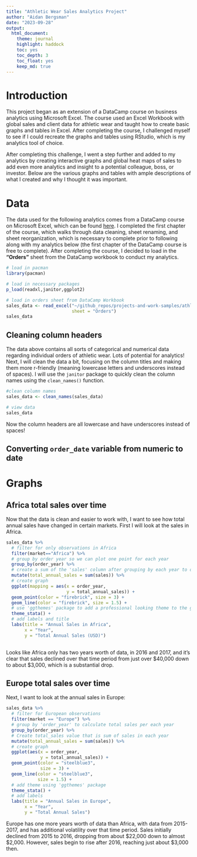 ```yaml
---
title: "Athletic Wear Sales Analytics Project"
author: "Aidan Bergsman"
date: "2023-09-28"
output:
  html_document:
    theme: journal
    highlight: haddock
    toc: yes
    toc_depth: 3
    toc_float: yes
    keep_md: true
---
```


# Introduction

This project began as an extension of a DataCamp course on business analytics using Microsoft Excel. The course used an Excel Workbook with global sales and client data for athletic wear and taught how to create basic graphs and tables in Excel. After completing the course, I challenged myself to see if I could recreate the graphs and tables using RStudio, which is my analytics tool of choice.

After completing this challenge, I went a step further and added to my analytics by creating interactive graphs and global heat maps of sales to add even more analytics and insight to a potential colleague, boss, or investor. Below are the various graphs and tables with ample descriptions of what I created and why I thought it was important.

# Data

The data used for the following analytics comes from a DataCamp course on Microsoft Excel, which can be found [here](https://assets.datacamp.com/production/repositories/6317/datasets/2e57fe9fc676c640aab6d1c20f2ab0dfe9cd2ca3/Data%20Preparation%20in%20Excel.pdf). I completed the first chapter of the course, which walks through data cleaning, sheet renaming, and sheet reorganization, which is necessary to complete prior to following along with my analytics below (the first chapter of the DataCamp course is free to complete). After completing the course, I decided to load in the **"Orders"** sheet from the DataCamp workbook to conduct my analytics.

```r
# load in pacman
library(pacman)

# load in necessary packages
p_load(readxl,janitor,ggplot2)

# load in orders sheet from DataCamp Workbook
sales_data <- read_excel("~/github_repos/projects-and-work-samples/athletic_wear_sales_analytics_project_files/data/sales_data.xlsx",
                         sheet = "Orders")
sales_data
```

## Cleaning column headers 
The data above contains all sorts of categorical and numerical data regarding individual orders of athletic wear. Lots of potential for analytics! Next, I will clean the data a bit, focusing on the column titles and making them more r-friendly (meaning lowercase letters and underscores instead of spaces). I will use the `janitor` package to quickly clean the column names using the `clean_names()` function.

```r
#clean column names
sales_data <- clean_names(sales_data)

# view data
sales_data
```

Now the column headers are all lowercase and have underscores instead of spaces!

## Converting `order_date` variable from numeric to date

# Graphs

## Africa total sales over time

Now that the data is clean and easier to work with, I want to see how total annual sales have changed in certain markets. First I will look at the sales in Africa.

```r
sales_data %>% 
  # filter for only observations in Africa
  filter(market=="Africa") %>% 
  # group by order year so we can plot one point for each year
  group_by(order_year) %>% 
  # create a sum of the 'sales' column after grouping by each year to obtain the total sales in each year
  mutate(total_annual_sales = sum(sales)) %>% 
  # create graph
  ggplot(mapping = aes(x = order_year, 
                       y = total_annual_sales)) +
  geom_point(color = "firebrick", size = 3) +
  geom_line(color = "firebrick", size = 1.5) +
  # use 'ggthemes' package to add a professional looking theme to the graph
  theme_stata() +
  # add labels and title
  labs(title = "Annual Sales in Africa",
       x = "Year",
       y = "Total Annual Sales (USD)")
  
```

Looks like Africa only has two years worth of data, in 2016 and 2017, and it's clear that sales declined over that time period from just over $40,000 down to about $3,000, which is a substantial drop.

## Europe total sales over time

Next, I want to look at the annual sales in Europe:

```r
sales_data %>% 
  # filter for European observations
  filter(market == "Europe") %>% 
  # group by 'order_year' to calculate total sales per each year
  group_by(order_year) %>% 
  # Create total_sales value that is sum of sales in each year
  mutate(total_annual_sales = sum(sales)) %>% 
  # create graph
  ggplot(aes(x = order_year,
             y = total_annual_sales)) +
  geom_point(color = "steelblue3",
             size = 3) +
  geom_line(color = "steelblue3",
            size = 1.5) +
  # add theme using 'ggthemes' package
  theme_stata() +
  # add labels
  labs(title = "Annual Sales in Europe",
       x = "Year",
       y = "Total Annual Sales")
```

Europe has one more years worth of data than Africa, with data from 2015-2017, and has additional volatility over that time period. Sales initially declined from 2015 to 2016, dropping from about $22,000 down to almost $2,000. However, sales begin to rise after 2016, reaching just about $3,000 then.